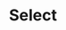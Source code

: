 ---
title: Select
description: Displays a list of options for the user to pick from—triggered by a button.
---